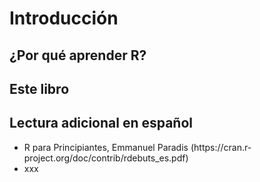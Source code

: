 # Introducción {#intro}

## ¿Por qué aprender R?

## Este libro

## Lectura adicional en español

* R para Principiantes, Emmanuel Paradis (https://cran.r-project.org/doc/contrib/rdebuts_es.pdf)
* xxx
